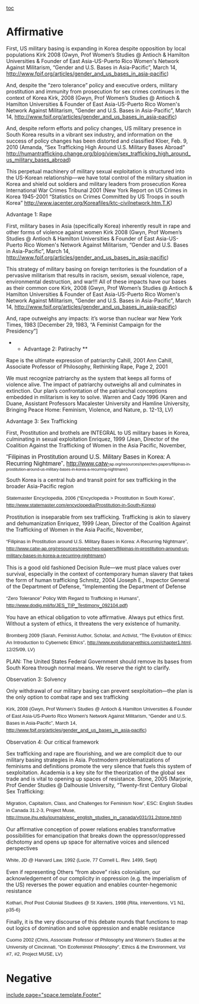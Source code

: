 [[toc]]
=Affirmative= 

First, US military basing is expanding in Korea despite opposition by local populations 
<span class="cite">Kirk 2008</span> (Gwyn, Prof Women’s Studies @ Antioch & Hamilton Universities & Founder of East Asia-US-Puerto Rico Women's Network Against Militarism, “Gender and U.S. Bases in Asia-Pacific”, March 14, http://www.fpif.org/articles/gender_and_us_bases_in_asia-pacific)


And, despite the “zero tolerance” policy and executive orders, military prostitution and immunity from prosecution for sex crimes continues in the context of Korea 
<span class="cite">Kirk, 2008</span> (Gwyn, Prof Women’s Studies @ Antioch & Hamilton Universities & Founder of East Asia-US-Puerto Rico Women's Network Against Militarism, “Gender and U.S. Bases in Asia-Pacific”, March 14, http://www.fpif.org/articles/gender_and_us_bases_in_asia-pacific)


And, despite reform efforts and policy changes, US military presence in South Korea results in a vibrant sex industry, and information on the success of policy changes has been distorted and classified 
<span class="cite">Kloer</span>, Feb. 9, <span class="cite">2010</span> (Amanda, “Sex Trafficking High Around U.S. Military Bases Abroad” 
http://humantrafficking.change.org/blog/view/sex_trafficking_high_around_us_military_bases_abroad)


This perpetual machinery of military sexual exploitation is structured into the US-Korean relationship—we have total control of the military situation in Korea and shield out soldiers and military leaders from prosecution  
<span class="cite">Korea International War Crimes Tribunal 2001</span> (New York Report on US Crimes in Korea 1945-2001 “Statistics on Crimes Committed by US Troops in south Korea” http://www.iacenter.org/Koreafiles/ktc-civilnetwork.htm.T.K)


Advantage 1: Rape 

First, military bases in Asia (specifically Korea) inherently result in rape and other forms of violence against women 
<span class="cite">Kirk 2008</span> (Gwyn, Prof Women’s Studies @ Antioch & Hamilton Universities & Founder of East Asia-US-Puerto Rico Women's Network Against Militarism, “Gender and U.S. Bases in Asia-Pacific”, March 14, http://www.fpif.org/articles/gender_and_us_bases_in_asia-pacific) 


This strategy of military basing on foreign territories is the foundation of a pervasive militarism that results in racism, sexism, sexual violence, rape, environmental destruction, and war!!! All of these impacts have our bases as their common core 
<span class="cite">Kirk, 2008</span> (Gwyn, Prof Women’s Studies @ Antioch & Hamilton Universities & Founder of East Asia-US-Puerto Rico Women's Network Against Militarism, “Gender and U.S. Bases in Asia-Pacific”, March 14, http://www.fpif.org/articles/gender_and_us_bases_in_asia-pacific)


And, rape outweighs any impacts: it’s worse than nuclear war 
<span class="cite">New York Times, 1983</span> [December 29, 1983, “A Feminist Campaign for the Presidency”]


**<span style="mso-bidi-font-weight: normal;">Advantage 2: Patirachy </span>**
Rape is the ultimate expression of patriarchy 
<span class="cite">Cahill, 2001</span> Ann Cahill, Associate Professor of Philosophy, Rethinking Rape, Page 2, 2001


We must recognize patriarchy as the system that keeps all forms of violence alive. The impact of patriarchy outweighs all and culminates in extinction. Our plan’s confrontation of the patriarchal conceptions embedded in militarism is key to solve. 
<span class="cite">Warren and Cady 1996</span> (Karen and Duane, Assistant Professors Macalester University and Hamline University, Bringing Peace Home: Feminism, Violence, and Nature, p. 12-13, LV)


Advantage 3: Sex Trafficking 

First, Prostitution and brothels are INTEGRAL to US military bases in Korea, culminating in sexual exploitation 
<span class="cite">Enriquez, 1999</span> (Jean, Director of the Coalition Against the Trafficking of Women in the Asia Pacific, November, 


<span style="font-family: Calibri,sans-serif; font-size: 12pt;">“Filipinas in Prostitution around U.S. Military Bases in Korea: A Recurring Nightmare”, http://www.catw-</span><span style="font-family: Calibri,sans-serif; font-size: 8pt;">ap.org/resources/speeches-papers/filipinas-in-prostitution-around-us-military-bases-in-korea-a-recurring-nightmare/)</span>

South Korea is a central hub and transit point for sex trafficking in the broader Asia-Pacific region 

<span style="font-family: Calibri,sans-serif; font-size: 8pt;"><span style="font-family: arial,helvetica,sans-serif; font-size: 13px; line-height: 19px;"><span class="cite">Statemaster Encyclopedia, 2006</span> (“Encyclopedia > Prostitution in South Korea”, http://www.statemaster.com/encyclopedia/Prostitution-in-South-Korea)</span></span>

Prostitution is inseparable from sex trafficking. Trafficking is akin to slavery and dehumanization 
<span class="cite">Enriquez, 1999</span> (Jean, Director of the Coalition Against the Trafficking of Women in the Asia Pacific, November, 

<span style="font-family: Calibri,sans-serif; font-size: 8pt;"><span style="font-family: arial,helvetica,sans-serif; font-size: 13px; line-height: 19px;">“Filipinas in Prostitution around U.S. Military Bases in Korea: A Recurring Nightmare”, http://www.catw-ap.org/resources/speeches-papers/filipinas-in-prostitution-around-us-military-bases-in-korea-a-recurring-nightmare/)</span></span>

This is a good old fashioned Decision Rule—we must place values over survival, especially in the context of contemporary human slavery that takes the form of human trafficking 
<span class="cite">Schmitz, 2004</span> (Joseph E., Inspector General of the Department of Defense, “Implementing the Department of Defense 

<span style="font-family: Calibri,sans-serif; font-size: 8pt;"><span style="font-family: arial,helvetica,sans-serif; font-size: 13px; line-height: 19px;">“Zero Tolerance” Policy With Regard to Trafficking in Humans”, http://www.dodig.mil/fo/JES_TIP_Testimony_092104.pdf)</span></span>

You have an ethical obligation to vote affirmative. Always put ethics first. Without a system of ethics, it threatens the very existence of humanity. 

<span style="font-family: Calibri,sans-serif; font-size: 8pt;"><span style="font-family: arial,helvetica,sans-serif; font-size: 13px; line-height: 19px;"><span class="cite">Bromberg 2009</span> (Sarah, Feminist Author, Scholar, and Activist, “<span class="apple-style-span">The Evolution of Ethics: An Introduction to Cybernetic Ethics”, </span>http://www.evolutionaryethics.com/chapter1.html, <span class="apple-style-span">12/25/09</span>, LV)</span></span>

PLAN: The United States Federal Government should remove its bases from South Korea through normal means. We reserve the right to clarify. 


Observation 3: Solvency 

Only withdrawal of our military basing can prevent sexploitation—the plan is the only option to combat rape and sex trafficking  

<span style="font-family: Calibri,sans-serif; font-size: 8pt;"><span style="font-family: arial,helvetica,sans-serif; font-size: 13px; line-height: 19px;"><span class="cite">Kirk, 2008</span> (Gwyn, Prof Women’s Studies @ Antioch & Hamilton Universities & Founder of East Asia-US-Puerto Rico Women's Network Against Militarism, “Gender and U.S. Bases in Asia-Pacific”, March 14, http://www.fpif.org/articles/gender_and_us_bases_in_asia-pacific)</span></span>

Observation 4: Our critical framework 

Sex trafficking and rape are flourishing, and we are complicit due to our military basing strategies in Asia. Postmodern problematizations of feminisms and definitions promote the very silence that fuels this system of sexploitation. Academia is a key site for the theorization of the global sex trade and is vital to opening up spaces of resistance. 
<span class="cite">Stone, 2005</span> (Marjorie, Prof Gender Studies @ Dalhousie University, “Twenty-first Century Global Sex Trafficking: 

<span style="font-family: Calibri,sans-serif; font-size: 8pt;"><span style="font-family: arial,helvetica,sans-serif; font-size: 13px; line-height: 19px;">Migration, Capitalism, Class, and Challenges for Feminism Now”, ESC: English Studies in Canada 31.2-3, Project Muse, http://muse.jhu.edu/journals/esc_english_studies_in_canada/v031/31.2stone.html)</span></span>

Our affirmative conception of power relations enables transformative possibilities for emancipation that breaks down the oppressor/oppressed dichotomy and opens up space for alternative voices and silenced perspectives 

<span style="font-family: Calibri,sans-serif; font-size: 8pt;"><span style="font-family: arial,helvetica,sans-serif; font-size: 13px; line-height: 19px;"><span class="cite">White</span>, JD @ Harvard Law, <span class="cite">1992</span> (Lucie, 77 Cornell L. Rev. 1499, Sept)</span></span>

Even if representing Others “from above” risks colonialism, our acknowledgement of our complicity in oppression (e.g. the imperialism of the US) reverses the power equation and enables counter-hegemonic resistance 

<span style="font-family: Calibri,sans-serif; font-size: 8pt;"><span style="font-family: arial,helvetica,sans-serif; font-size: 13px; line-height: 19px;"><span class="cite">Kothari</span>, Prof Post Colonial Studiees @ St Xaviers, <span class="cite">1998</span> (Rita, interventions, V1 N1, p35-6)</span></span>


Finally, it is the very discourse of this debate rounds that functions to map out logics of domination and solve oppression and enable resistance 

<span style="font-family: Calibri,sans-serif; font-size: 8pt;"><span style="font-family: arial,helvetica,sans-serif; font-size: 13px; line-height: 19px;"><span class="cite">Cuomo 2002</span> (Chris, Associate Professor of Philosophy and Women's Studies at the University of Cincinnati, "On Ecofeminist Philosophy", Ethics & the Environment, Vol #7, #2, Project MUSE, LV)</span> </span>
=Negative= 

[[include page="space.template.Footer"]]